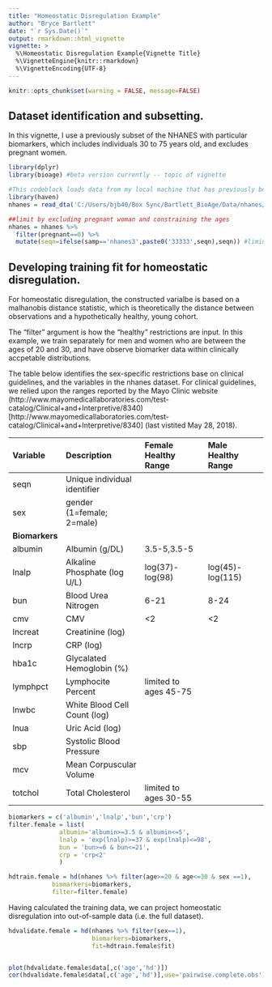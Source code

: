 ```yaml
---
title: "Homeostatic Disregulation Example"
author: "Bryce Bartlett"
date: "`r Sys.Date()`"
output: rmarkdown::html_vignette
vignette: >
  %\Homeostatic Disregulation Example{Vignette Title}
  %\VignetteEngine{knitr::rmarkdown}
  %\VignetteEncoding{UTF-8}
---
```


```r
knitr::opts_chunk$set(warning = FALSE, message=FALSE)
```

## Dataset identification and subsetting.

In this vignette, I use a previously subset of the NHANES with particular biomarkers, which includes individuals 30 to 75 years old, and excludes pregnant women.

```r
library(dplyr)
library(bioage) #beta version currently -- topic of vignette
```

```r
#This codeblock loads data from my local machine that has previously been downloaded and cleane. The Original data is not available.
library(haven)
nhanes = read_dta('C:/Users/bjb40/Box Sync/Bartlett_BioAge/Data/nhanes/Stata/NHANESforBA.dta')

##limit by excluding pregnant woman and constraining the ages
nhanes = nhanes %>%
  filter(pregnant==0) %>%
  mutate(seqn=ifelse(samp=='nhanes3',paste0('33333',seqn),seqn)) #liminate duplicate sequence numbers

```

## Developing training fit for homeostatic disregulation.

For homeostatic disregulation, the constructed varialbe is based on a malhanobis distance statistic, which is theoretically the distance between observations and a hypothetically healthy, young cohort.

The "filter" argument is how the "healthy" restrictions are input. In this example, we train separately for men and women who are between the ages of 20 and 30, and have observe biomarker data within clinically accpetable distributions.

The table below identifies the sex-specific restrictions base on clinical guidelines, and the variables in the nhanes dataset. For clinical guidelines, we relied upon the ranges reported by the Mayo Clinic website (http://www.mayomedicallaboratories.com/test-catalog/Clinical+and+Interpretive/8340)[http://www.mayomedicallaboratories.com/test-catalog/Clinical+and+Interpretive/8340] (last vistited May 28, 2018).

|Variable|Description|Female Healthy Range| Male Healthy Range|
|:-------|:----------|:---------------------------|:-----------|
|seqn|Unique individual identifier||
|sex|gender (1=female; 2=male)||
|**Biomarkers**||
|albumin|Albumin (g/DL)|3.5-5,3.5-5|
|lnalp|Alkaline Phosphate (log U/L)|log(37)-log(98)|log(45)-log(115)|
|bun|Blood Urea Nitrogen|6-21|8-24|
|cmv|CMV|<2|<2|  
|lncreat|Creatinine (log)||
|lncrp|CRP (log)||
|hba1c|Glycalated Hemoglobin (%)||
|lymphpct|Lymphocite Percent|limited to ages 45-75|
|lnwbc|White Blood Cell Count (log)||
|lnua|Uric Acid (log)||
|sbp|Systolic Blood Pressure||
|mcv|Mean Corpuscular Volume||
|totchol|Total Cholesterol|limited to ages 30-55|


```r
biomarkers = c('albumin','lnalp','bun','crp')
filter.female = list(
              albumin='albumin>=3.5 & albumin<=5',
              lnalp = 'exp(lnalp)>=37 & exp(lnalp)<=98',
              bun = 'bun>=6 & bun<=21',
              crp = 'crp<2'
              )

hdtrain.female = hd(nhanes %>% filter(age>=20 & age<=30 & sex ==1),
            biomarkers=biomarkers,
            filter=filter.female)


```

Having calculated the training data, we can project homeostatic disregulation into out-of-sample data (i.e. the full dataset).

```r
hdvalidate.female = hd(nhanes %>% filter(sex==1),
                       biomarkers=biomarkers,
                       fit=hdtrain.female$fit)


plot(hdvalidate.female$data[,c('age','hd')])
cor(hdvalidate.female$data[,c('age','hd')],use='pairwise.complete.obs')

```


